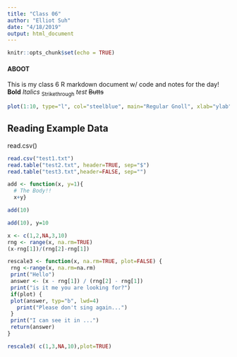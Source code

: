 ```yaml
---
title: "Class 06"
author: "Elliot Suh"
date: "4/18/2019"
output: html_document
---
```


```r
knitr::opts_chunk$set(echo = TRUE)
```

#### ABOOT
This is my class 6 R markdown document w/ code and notes for the day!
**Bold**
*Italics*
~Strikethrough~
_test_
~~Butts~~
```r
plot(1:10, type="l", col="steelblue", main="Regular Gnoll", xlab="ylab", ylab="xlab")
```
## Reading Example Data
read.csv()
```r
read.csv("test1.txt")
read.table("test2.txt", header=TRUE, sep="$")
read.table("test3.txt",header=FALSE, sep="")
```

```r
add <- function(x, y=1){
  # The Body!!
  x+y}

add(10)

add(10), y=10
```

```r
x <- c(1,2,NA,3,10)
rng <- range(x, na.rm=TRUE)
(x-rng[1])/(rng[2]-rng[1])
```

```r
rescale3 <- function(x, na.rm=TRUE, plot=FALSE) {
 rng <-range(x, na.rm=na.rm)
 print("Hello")
 answer <- (x - rng[1]) / (rng[2] - rng[1])
 print("is it me you are looking for?")
 if(plot) {
 plot(answer, typ="b", lwd=4)
   print("Please don't sing again...")
 }
 print("I can see it in ...")
 return(answer)
}
```

```r
rescale3( c(1,3,NA,10),plot=TRUE)

```